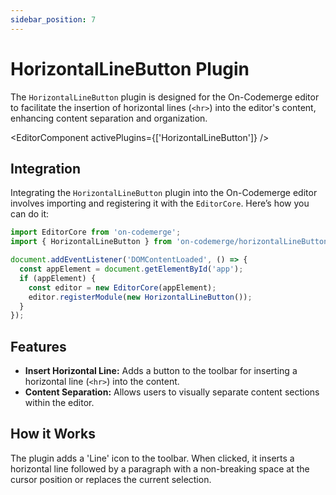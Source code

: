 ```yaml
---
sidebar_position: 7
---
```


# HorizontalLineButton Plugin

The `HorizontalLineButton` plugin is designed for the On-Codemerge editor to facilitate the insertion of horizontal lines (`<hr>`) into the editor's content, enhancing content separation and organization.


<EditorComponent activePlugins={['HorizontalLineButton']} />

## Integration

Integrating the `HorizontalLineButton` plugin into the On-Codemerge editor involves importing and registering it with the `EditorCore`. Here’s how you can do it:

```jsx title="Initialize and Register HorizontalLineButton"
import EditorCore from 'on-codemerge';
import { HorizontalLineButton } from 'on-codemerge/horizontalLineButton';

document.addEventListener('DOMContentLoaded', () => {
  const appElement = document.getElementById('app');
  if (appElement) {
    const editor = new EditorCore(appElement);
    editor.registerModule(new HorizontalLineButton());
  }
});
```

## Features

- **Insert Horizontal Line:** Adds a button to the toolbar for inserting a horizontal line (`<hr>`) into the content.
- **Content Separation:** Allows users to visually separate content sections within the editor.

## How it Works

The plugin adds a 'Line' icon to the toolbar. When clicked, it inserts a horizontal line followed by a paragraph with a non-breaking space at the cursor position or replaces the current selection.
